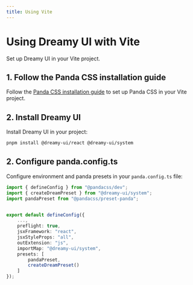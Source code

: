 ```yaml
---
title: Using Vite
---
```


# Using Dreamy UI with Vite

Set up Dreamy UI in your Vite project.

## 1. Follow the Panda CSS installation guide

Follow the [Panda CSS installation guide](https://panda-css.com/docs/installation/vite) to set up Panda CSS in your Vite project.

## 2. Install Dreamy UI

Install Dreamy UI in your project:

```bash
pnpm install @dreamy-ui/react @dreamy-ui/system
```

## 2. Configure panda.config.ts

Configure environment and panda presets in your `panda.config.ts` file:

```ts {2-3, 8-16}
import { defineConfig } from "@pandacss/dev";
import { createDreamPreset } from "@dreamy-ui/system";
import pandaPreset from "@pandacss/preset-panda";


export default defineConfig({
	...,
	preflight: true,
    jsxFramework: "react",
    jsxStyleProps: "all",
    outExtension: "js",
    importMap: "@dreamy-ui/system",
    presets: [
        pandaPreset,
        createDreamPreset()
    ]
});
```

